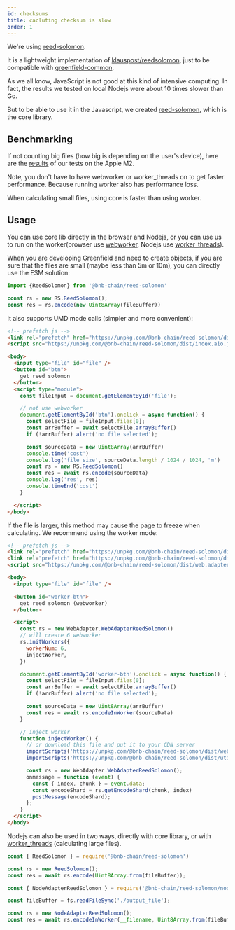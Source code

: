 ```yaml
---
id: checksums
title: cacluting checksum is slow
order: 1
---
```



We're using [reed-solomon](https://github.com/bnb-chain/greenfield-js-sdk/tree/main/packages/reed-solomon).

It is a lightweight implementation of [klauspost/reedsolomon](https://github.com/klauspost/reedsolomon), just to be compatible with [greenfield-common](https://github.com/bnb-chain/greenfield-common/blob/master/go/hash/hash.go).

As we all know, JavaScript is not good at this kind of intensive computing. In fact, the results we tested on local Nodejs were about 10 times slower than Go.

But to be able to use it in the Javascript, we created [reed-solomon](https://github.com/bnb-chain/greenfield-js-sdk/tree/main/packages/reed-solomon), which is the core library.

## Benchmarking

If not counting big files (how big is depending on the user's device), here are the [results](https://github.com/bnb-chain/greenfield-js-sdk/blob/main/packages/reed-solomon/benchmark.md) of our tests on the Apple M2.

Note, you don't have to have webworker or worker_threads on to get faster performance. Because running worker also has performance loss.

When calculating small files, using core is faster than using worker.

## Usage

You can use core lib directly in the browser and Nodejs, or you can use us to run on the worker(browser use [webworker](https://developer.mozilla.org/en-US/docs/Web/API/Web_Workers_API/Using_web_workers), Nodejs use [worker_threads](https://nodejs.org/api/worker_threads.html)).

<Tabs groupId="example">

<TabItem value="browser" label="Browser">

When you are developing Greenfield and need to create objects, if you are sure that the files are small (maybe less than 5m or 10m), you can directly use the ESM solution:

```javascript title="core lib (ESM)"
import {ReedSolomon} from '@bnb-chain/reed-solomon'

const rs = new RS.ReedSolomon();
const res = rs.encode(new Uint8Array(fileBuffer))
```

It also supports UMD mode calls (simpler and more convenient):

```html title="core lib (UMD)"
<!-- prefetch js -->
<link rel="prefetch" href="https://unpkg.com/@bnb-chain/reed-solomon/dist/index.aio.js" />
<script src="https://unpkg.com/@bnb-chain/reed-solomon/dist/index.aio.js"></script>

<body>
  <input type="file" id="file" />
  <button id="btn">
    get reed solomon
  </button>
  <script type="module">
    const fileInput = document.getElementById('file');

    // not use webworker
    document.getElementById('btn').onclick = async function() {
      const selectFile = fileInput.files[0];
      const arrBuffer = await selectFile.arrayBuffer()
      if (!arrBuffer) alert('no file selected');

      const sourceData = new Uint8Array(arrBuffer)
      console.time('cost')
      console.log('file size', sourceData.length / 1024 / 1024, 'm')
      const rs = new RS.ReedSolomon()
      const res = await rs.encode(sourceData)
      console.log('res', res)
      console.timeEnd('cost')
    }

  </script>
</body>
```

If the file is larger, this method may cause the page to freeze when calculating. We recommend using the worker mode:

```html title="webworker (only support UMD)"
<!-- prefetch js -->
<link rel="prefetch" href="https://unpkg.com/@bnb-chain/reed-solomon/dist/web.adapter.aio.js" />
<link rel="prefetch" href="https://unpkg.com/@bnb-chain/reed-solomon/dist/utils.aio.js" />
<script src="https://unpkg.com/@bnb-chain/reed-solomon/dist/web.adapter.aio.js"></script>

<body>
  <input type="file" id="file" />

  <button id="worker-btn">
    get reed solomon (webworker)
  </button>

  <script>
    const rs = new WebAdapter.WebAdapterReedSolomon()
    // will create 6 webworker
    rs.initWorkers({
      workerNum: 6,
      injectWorker,
    })

    document.getElementById('worker-btn').onclick = async function() {
      const selectFile = fileInput.files[0];
      const arrBuffer = await selectFile.arrayBuffer()
      if (!arrBuffer) alert('no file selected');

      const sourceData = new Uint8Array(arrBuffer)
      const res = await rs.encodeInWorker(sourceData)
    }

    // inject worker
    function injectWorker() {
      // or download this file and put it to your CDN server
      importScripts('https://unpkg.com/@bnb-chain/reed-solomon/dist/web.adapter.aio.js');
      importScripts('https://unpkg.com/@bnb-chain/reed-solomon/dist/utils.aio.js');

      const rs = new WebAdapter.WebAdapterReedSolomon();
      onmessage = function (event) {
        const { index, chunk } = event.data;
        const encodeShard = rs.getEncodeShard(chunk, index)
        postMessage(encodeShard);
      };
    }
  </script>
</body>
```

</TabItem>
<TabItem value="nodejs" label="Nodejs">

Nodejs can also be used in two ways, directly with core library, or with [worker_threads](https://nodejs.org/api/worker_threads.html) (calculating large files).

```js title="core lib"
const { ReedSolomon } = require('@bnb-chain/reed-solomon')

const rs = new ReedSolomon();
const res = await rs.encode(Uint8Array.from(fileBuffer));
```

```js title="worker_threads"
const { NodeAdapterReedSolomon } = require('@bnb-chain/reed-solomon/node.adapter');

const fileBuffer = fs.readFileSync('./output_file');

const rs = new NodeAdapterReedSolomon();
const res = await rs.encodeInWorker(__filename, Uint8Array.from(fileBuffer))
```

</TabItem>
</Tabs>

